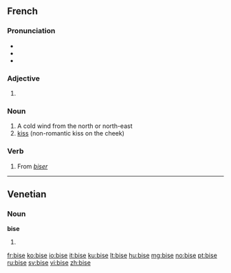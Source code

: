 ==French==

===Pronunciation===
* {{IPA|/biz/|lang=fr}}
* {{audio|Fr-bise.ogg|Audio (France)}}
* {{homophones|bisent|bises}}

===Adjective===
{{fr-adj-form}}

# {{feminine of|bis}}

===Noun===
{{fr-noun|f}}

# A cold wind from the north or north-east
# [[kiss]] (non-romantic kiss on the cheek)

===Verb===
{{fr-verb-form}}

# From ''[[biser]]''

----

==Venetian==

===Noun===
'''bise''' {{f}}

# {{plural of|bisa|lang=vec}}

[[fr:bise]]
[[ko:bise]]
[[io:bise]]
[[it:bise]]
[[ku:bise]]
[[lt:bise]]
[[hu:bise]]
[[mg:bise]]
[[no:bise]]
[[pt:bise]]
[[ru:bise]]
[[sv:bise]]
[[vi:bise]]
[[zh:bise]]
